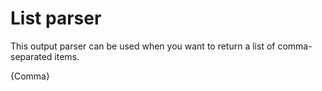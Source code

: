 # List parser

This output parser can be used when you want to return a list of comma-separated items.


<CodeBlock language="typescript">{Comma}</CodeBlock>
